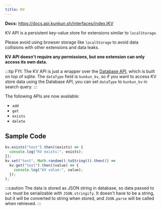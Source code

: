 ```yaml
---
title: KV
---
```


**Docs:** https://docs.api.kunkun.sh/interfaces/index.IKV

KV API is a persistent key-value store for extensions similar to `localStorage`.

Please avoid using browser storage like `localStorage` to avoid data collisions with other extensions and data leaks.

**KV API doesn't require any permissions, but one extension can only access its own data.**

:::tip
FYI: The KV API is just a wrapper over the [Database API](/developer/api/db), which is built on top of sqlite.
The `dataType` field is `kunkun_kv`, so if you want to access KV store data using the Database API, you can set `dataType` to `kunkun_kv` in search query.
:::

The following APIs are now available:

- `add`
- `get`
- `exists`
- `delete`

## Sample Code

```ts
kv.exists("test").then((exists) => {
  console.log("KV exists:", exists);
});
kv.set("test", Math.random().toString()).then(() =>
  kv.get("test").then((value) => {
    console.log("KV value:", value);
  });
);
```

:::caution
The data is stored as JSON string in database, so data passed to `set` must be serializable with `JSON.stringify`.
It doesn't have to be a string, but it will be converted to string when stored, and `JSON.parse` will be called when retrieved.
:::
